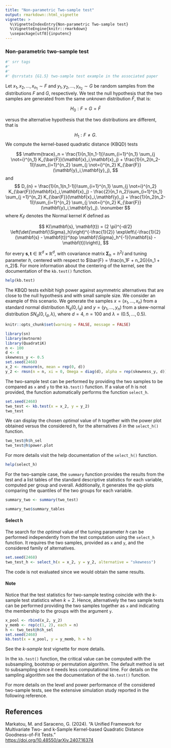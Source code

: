 ```yaml
---
title: "Non-parametric Two-sample test"
output: rmarkdown::html_vignette
vignette: >
  %\VignetteIndexEntry{Non-parametric Two-sample test}
  %\VignetteEngine{knitr::rmarkdown}
  \usepackage[utf8]{inputenc}
---
```


### Non-parametric two-sample test
```r
#' srr tags
#' 
#' 
#' @srrstats {G1.5} two-sample test example in the associated paper
```

Let $x_1, x_2, \ldots, x_{n_1} \sim F$ and 
$y_1, y_2, \ldots, y_{n_2} \sim G$ be
random samples from the distributions $F$ and $G$, respectively.
We test the null hypothesis that the two samples are generated from 
the same *unknown* distribution $\bar{F}$, that is:

$$
H_0: F = G = \bar{F}
$$

versus the alternative hypothesis that the two distributions are different, that is

$$
H_1: F \not = G.
$$
We compute the kernel-based quadratic distance (KBQD) tests

$$
    \mathrm{trace}_n =  \frac{1}{n_1(n_1-1)}\sum_{i=1}^{n_1} \sum_{j \not=i}^{n_1} K_{\bar{F}}(\mathbf{x}_i,\mathbf{x}_j) + \frac{1}{n_2(n_2-1)}\sum_{i=1}^{n_2} \sum_{j \not=i}^{n_2} K_{\bar{F}}(\mathbf{y}_i,\mathbf{y}_j),
$$
and
$$
    D_{n} =  \frac{1}{n_1(n_1-1)}\sum_{i=1}^{n_1} \sum_{j \not=i}^{n_2} K_{\bar{F}}(\mathbf{x}_i,\mathbf{x}_j) - \frac{2}{n_1 n_2}\sum_{i=1}^{n_1} \sum_{j =1}^{n_2} K_{\bar{F}}(\mathbf{x}_i,\mathbf{y}_j) 
     + \frac{1}{n_2(n_2-1)}\sum_{i=1}^{n_2} \sum_{j \not=i}^{n_2} K_{\bar{F}}(\mathbf{y}_i,\mathbf{y}_j).  \nonumber
$$
where $K_{\bar{F}}$ denotes the Normal kernel $K$ defined as

$$
K(\mathbf{s}, \mathbf{t}) = (2 \pi)^{-d/2} 
\left(\det{\mathbf{\Sigma}_h}\right)^{-\frac{1}{2}}  
\exp\left\{-\frac{1}{2}(\mathbf{s} - \mathbf{t})^\top 
\mathbf{\Sigma}_h^{-1}(\mathbf{s} - \mathbf{t})\right\},
$$

for every $\mathbf{s}, \mathbf{t} \in \mathbb{R}^d \times 
\mathbb{R}^d$, with covariance matrix $\mathbf{\Sigma}_h = h^2 I$ and
tuning parameter $h$, centered with respect to $\bar{F} = \frac{n_1F + n_2G}{n_1 + n_2}$. For more information about the centering of the kernel, see the documentation of the ``kb.test()`` function.
```r
help(kb.test) 
```

The KBQD tests exhibit high power against asymmetric alternatives that are close to the null hypothesis and with small sample size. We consider an example of this scenario. \cr
We generate the samples $x = (x_1, \ldots,x_n)$ from a standard normal distribution $N_d(0,I_d)$ and $y = (y_1, \ldots,y_n)$ from a skew-normal distribution $SN_d(0,I_d, \lambda)$, where $d=4$, $n=100$ and $\lambda= (0.5,\ldots,0.5)$.  
```r
knitr::opts_chunk$set(warning = FALSE, message = FALSE) 
```

```r
library(sn)
library(mvtnorm)
library(QuadratiK)
n <- 100
d <- 4
skewness_y <- 0.5
set.seed(2468)
x_2 <- rmvnorm(n, mean = rep(0, d))
y_2 <- rmsn(n = n, xi = 0, Omega = diag(d), alpha = rep(skewness_y, d))
```
The two-sample test can be performed by providing the two samples to be compared as ``x`` and ``y`` to the ``kb.test()`` function. If a value of $h$ is not provided, the function automatically performs the function ``select_h``. 
```r
set.seed(2468)
two_test <- kb.test(x = x_2, y = y_2)
two_test
```
We can display the chosen *optimal* value of $h$ together with the power plot obtained versus the considered $h$, for the alternatives $\delta$ in the ``select_h()`` function.

```r
two_test@h$h_sel
two_test@h$power.plot
```

For more details visit the help documentation of the ``select_h()`` function.
```r
help(select_h) 
```

For the two-sample case, the ``summary`` function provides the results from the test and a list tables of the standard descriptive statistics for each variable, computed per group and overall.
Additionally, it generates the qq-plots comparing the quantiles of the two groups for each variable.

```r
summary_two <- summary(two_test)
```

```r
summary_two$summary_tables
```

#### Select h

The search for the *optimal* value of the tuning parameter $h$ can be performed independently from the test computation using the ``select_h`` function. It requires the two samples, provided as ``x`` and ``y``, and the considered family of alternatives. 
```r
set.seed(2468)
two_test_h <- select_h(x = x_2, y = y_2, alternative = "skewness")
```
The code is not evaluated since we would obtain the same results. 

#### Note

Notice that the test statistics for two-sample testing coincide with the $k$-sample test statistics when $k=2$. Hence, alternatively the two sample tests can be performed providing the two samples together as ``x`` and indicating the membership to the groups with the argument ``y``.
```r
x_pool <- rbind(x_2, y_2)
y_memb <- rep(c(1, 2), each = n)
h <- two_test@h$h_sel
set.seed(2468)
kb.test(x = x_pool, y = y_memb, h = h)
```
See the *k-sample test* vignette for more details.

In the ``kb.test()`` function, the critical value can be computed with the subsampling, bootstrap or permutation algorithm. The default method is set to subsampling since it needs less computational time. For details on the sampling algorithm see the documentation of the ``kb.test()`` function.

For more details on the level and power performance of the considered two-sample tests, see the extensive simulation study reported in the following reference.

## References

Markatou, M. and Saraceno, G. (2024). “A Unified Framework for 
Multivariate Two- and k-Sample Kernel-based Quadratic Distance 
Goodness-of-Fit Tests.”  
[https://doi.org/10.48550/arXiv.2407.16374](https://doi.org/10.48550/arXiv.2407.16374)
